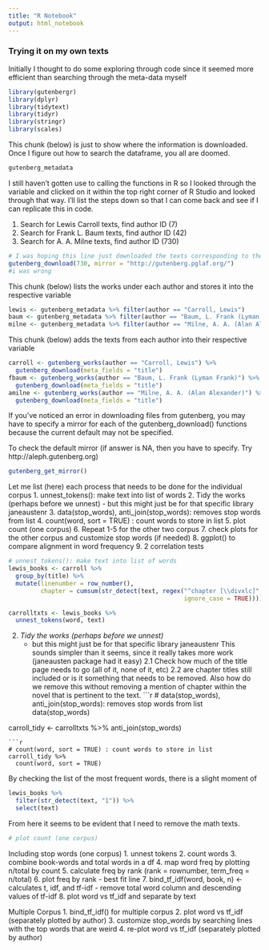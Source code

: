 ```yaml
---
title: "R Notebook"
output: html_notebook
---
```


### Trying it on my own texts


Initially I thought to do some exploring through code since it seemed more efficient than searching through the meta-data myself

```r
library(gutenbergr)
library(dplyr)
library(tidytext)
library(tidyr)
library(stringr)
library(scales)
```
This chunk (below) is just to show where the information is downloaded. Once I figure out how to search the dataframe, you all are doomed. 
```r
gutenberg_metadata
```

I still haven't gotten use to calling the functions in R so I looked through the variable  and clicked on it within the top right corner of R Studio and looked through that way. I'll list the steps down so that I can come back and see if I can replicate this in code.

1. Search for Lewis Carroll texts, find author ID (7)
2. Search for Frank L. Baum texts, find author ID (42)
3. Search for A. A. Milne texts, find author ID (730)
```r
# I was hoping this line just downloaded the texts corresponding to the specific author IDs
gutenberg_download(730, mirror = "http://gutenberg.pglaf.org/")
#i was wrong
```
This chunk (below) lists the works under each author and stores it into the respective variable 
```r
lewis <- gutenberg_metadata %>% filter(author == "Carroll, Lewis")
baum <- gutenberg_metadata %>% filter(author == "Baum, L. Frank (Lyman Frank)")
milne <- gutenberg_metadata %>% filter(author == "Milne, A. A. (Alan Alexander)")
```
This chunk (below) adds the texts from each author into their respective variable
```r
carroll <- gutenberg_works(author == "Carroll, Lewis") %>%
  gutenberg_download(meta_fields = "title")
fbaum <- gutenberg_works(author == "Baum, L. Frank (Lyman Frank)") %>%
  gutenberg_download(meta_fields = "title")
amilne <- gutenberg_works(author == "Milne, A. A. (Alan Alexander)") %>%
  gutenberg_download(meta_fields = "title")
```
If you've noticed an error in downloading files from gutenberg, you may have to specify a mirror for each of the gutenberg_download() functions because the current default may not be specified. 

To check the default mirror (if answer is NA, then you have to specify. Try http://aleph.gutenberg.org)
```r
gutenberg_get_mirror()
```

Let me list (here) each process that needs to be done for the individual corpus
1. unnest_tokens(): make text into list of words
2. Tidy the works (perhaps before we unnest)
    - but this might just be for that specific library janeaustenr
3. data(stop_words), anti_join(stop_words): removes stop words from list 
4. count(word, sort = TRUE) : count words to store in list
5. plot count (one corpus)
6. Repeat 1-5 for the other two corpus
7. check plots for the other corpus and customize stop words (if needed)
8. ggplot() to compare alignment in word frequency
9. 2 correlation tests

```r
# unnest_tokens(): make text into list of words
lewis_books <- carroll %>%
  group_by(title) %>%
  mutate(linenumber = row_number(),
         chapter = cumsum(str_detect(text, regex("^chapter [\\divxlc]",
                                                 ignore_case = TRUE)))) %>%   ungroup()
```

```r
carrolltxts <- lewis_books %>%
  unnest_tokens(word, text)
```
2. _Tidy the works (perhaps before we unnest)_
     - but this might just be for that specific library janeaustenr
This sounds simpler than it seems, since it really takes more work (janeausten package had it easy)
2.1 Check how much of the title page needs to go (all of it, none of it, etc) 
2.2 are chapter titles still included or is it something that needs to be removed. Also how do we remove this without removing a mention of chapter within the novel that is pertinent to the text. 
```r
# data(stop_words), anti_join(stop_words): removes stop words from list 
data(stop_words)

carroll_tidy <- carrolltxts %>%
  anti_join(stop_words)
```
```r
# count(word, sort = TRUE) : count words to store in list
carroll_tidy %>%
  count(word, sort = TRUE)

```
By checking the list of the most frequent words, there is a slight moment of
```r
lewis_books %>% 
  filter(str_detect(text, "1")) %>% 
  select(text)
```

From here it seems to be evident that I need to remove the math texts. 

```r
# plot count (one corpus)
```


Including stop words (one corpus)
1. unnest tokens
2. count words
3. combine book-words and total words in a df
4. map word freq by plotting n/total by count
5. calculate freq by rank (rank = rownumber, term_freq = n/total)
6. plot freq by rank
    - best fit line
7. bind_tf_idf(word, book, n) <-calculates t, idf, and tf-idf
    - remove total word column and descending values of tf-idf
8. plot word vs tf_idf and separate by text 

Multiple Corpus
1. bind_tf_idf() for multiple corpus
2. plot word vs tf_idf (separately plotted by author)
3. customize stop_words by searching lines with the top words that are weird
4. re-plot word vs tf_idf (separately plotted by author)
```r

```

